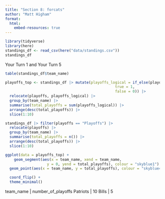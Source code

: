 ```yaml
---
title: "Section 8: forcats"
author: "Matt Higham"
format: 
  html:
    embed-resources: true
---
```


```r
library(tidyverse)
library(here)
standings_df <- read_csv(here("data/standings.csv"))
standings_df
```

Your Turn 1 and Your Turn 5

```r
table(standings_df$team_name)
```

```r
playoffs_top <- standings_df |> mutate(playoffs_logical = if_else(playoffs == "Playoffs",
                                                  true = 1,
                                                  false = 0)) |>
  relocate(playoffs, playoffs_logical) |>
  group_by(team_name) |>
  summarise(total_playoffs = sum(playoffs_logical)) |>
  arrange(desc(total_playoffs)) |>
  slice(1:10)

standings_df |> filter(playoffs == "Playoffs") |>
  relocate(playoffs) |>
  group_by(team_name) |>
  summarise(total_playoffs = n()) |>
  arrange(desc(total_playoffs)) |>
  slice(1:10)

ggplot(data = playoffs_top) +
    geom_segment(aes(x = team_name, xend = team_name,
                   y = 0, yend = total_playoffs), colour = "skyblue1") +
  geom_point(aes(x = team_name, y = total_playoffs), colour = "skyblue4") +

  coord_flip() +
  theme_minimal()
```

team_name | number_of_playoffs
Patriots | 10
Bills | 5


